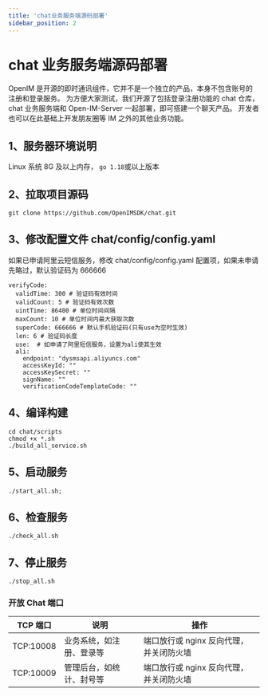 ```yaml
---
title: 'chat业务服务端源码部署'
sidebar_position: 2
---
```


# chat 业务服务端源码部署

OpenIM 是开源的即时通讯组件，它并不是一个独立的产品，本身不包含账号的注册和登录服务。
为方便大家测试，我们开源了包括登录注册功能的 chat 仓库，chat 业务服务端和 Open-IM-Server 一起部署，即可搭建一个聊天产品。
开发者也可以在此基础上开发朋友圈等 IM 之外的其他业务功能。

## 1、服务器环境说明

Linux 系统 8G 及以上内存，
`go 1.18`或以上版本

## 2、拉取项目源码

```
git clone https://github.com/OpenIMSDK/chat.git
```

## 3、修改配置文件 chat/config/config.yaml

如果已申请阿里云短信服务，修改 chat/config/config.yaml 配置项，如果未申请先略过，默认验证码为 666666

```
verifyCode:
  validTime: 300 # 验证码有效时间
  validCount: 5 # 验证码有效次数
  uintTime: 86400 # 单位时间间隔
  maxCount: 10 # 单位时间内最大获取次数
  superCode: 666666 # 默认手机验证码(只有use为空时生效)
  len: 6 # 验证码长度
  use:  # 如申请了阿里短信服务，设置为ali使其生效
  ali:
    endpoint: "dysmsapi.aliyuncs.com"
    accessKeyId: ""
    accessKeySecret: ""
    signName: ""
    verificationCodeTemplateCode: ""

```

## 4、编译构建

```
cd chat/scripts
chmod +x *.sh
./build_all_service.sh
```

## 5、启动服务

```
./start_all.sh;
```

## 6、检查服务

```
./check_all.sh
```

## 7、停止服务

```
./stop_all.sh
```

### 开放 Chat 端口

| TCP 端口  | 说明                     | 操作                                    |
| --------- | ------------------------ | --------------------------------------- |
| TCP:10008 | 业务系统，如注册、登录等 | 端口放行或 nginx 反向代理，并关闭防火墙 |
| TCP:10009 | 管理后台，如统计、封号等 | 端口放行或 nginx 反向代理，并关闭防火墙 |
